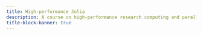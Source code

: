 ```yaml
---
title: High-performance Julia
description: A course on high-performance research computing and parallel &nbsp;[![](img/julia.png){width="4%" fig-alt="noshadow"}](https://julialang.org/)
title-block-banner: true
---
```



